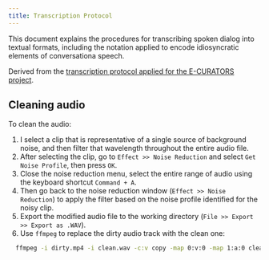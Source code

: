 ```yaml
---
title: Transcription Protocol
---
```


This document explains the procedures for transcribing spoken dialog into textual formats, including the notation applied to encode idiosyncratic elements of conversationa speech.

Derived from the [transcription protocol applied for the E-CURATORS project](https://zackbatist.info/notes/E-CURATORS/#transcription).


## Cleaning audio
To clean the audio:

1. I select a clip that is representative of a single source of background noise, and then filter that wavelength throughout the entire audio file.
2. After selecting the clip, go to   `Effect >> Noise Reduction` and select `Get Noise Profile`, then press `OK`.
3. Close the noise reduction menu, select the entire range of audio using the keyboard shortcut `Command + A`.
4. Then go back to the noise reduction window (`Effect >> Noise Reduction`) to apply the filter based on the noise profile identified for the noisy clip.
5. Export the modified audio file to the working directory (`File >> Export >> Export as .WAV`).
6. Use `ffmpeg` to replace the dirty audio track with the clean one:

```bash
  ffmpeg -i dirty.mp4 -i clean.wav -c:v copy -map 0:v:0 -map 1:a:0 clean.mp4
```